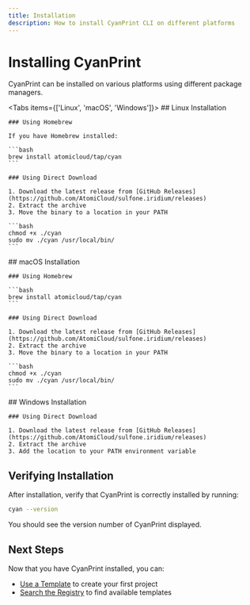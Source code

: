 ```yaml
---
title: Installation
description: How to install CyanPrint CLI on different platforms
---
```



# Installing CyanPrint

CyanPrint can be installed on various platforms using different package managers.

<Tabs items={['Linux', 'macOS', 'Windows']}>
  <Tab value="Linux">
    ## Linux Installation

    ### Using Homebrew

    If you have Homebrew installed:

    ```bash
    brew install atomicloud/tap/cyan
    ```

    ### Using Direct Download

    1. Download the latest release from [GitHub Releases](https://github.com/AtomiCloud/sulfone.iridium/releases)
    2. Extract the archive
    3. Move the binary to a location in your PATH

    ```bash
    chmod +x ./cyan
    sudo mv ./cyan /usr/local/bin/
    ```
  </Tab>

  <Tab value="macOS">
    ## macOS Installation

    ### Using Homebrew

    ```bash
    brew install atomicloud/tap/cyan
    ```

    ### Using Direct Download

    1. Download the latest release from [GitHub Releases](https://github.com/AtomiCloud/sulfone.iridium/releases)
    2. Extract the archive
    3. Move the binary to a location in your PATH

    ```bash
    chmod +x ./cyan
    sudo mv ./cyan /usr/local/bin/
    ```
  </Tab>

  <Tab value="Windows">
    ## Windows Installation

    ### Using Direct Download

    1. Download the latest release from [GitHub Releases](https://github.com/AtomiCloud/sulfone.iridium/releases)
    2. Extract the archive
    3. Add the location to your PATH environment variable
  </Tab>
</Tabs>

## Verifying Installation

After installation, verify that CyanPrint is correctly installed by running:

```bash
cyan --version
```

You should see the version number of CyanPrint displayed.

## Next Steps

Now that you have CyanPrint installed, you can:

- [Use a Template](/docs/user/tutorial/01_use-template) to create your first project
- [Search the Registry](/docs/user/tutorial/02_search-registry) to find available templates
